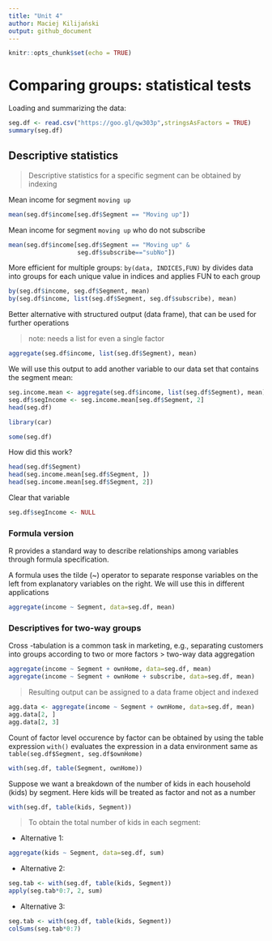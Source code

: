 ```yaml
---
title: "Unit 4"
author: Maciej Kilijański
output: github_document
---
```


```r
knitr::opts_chunk$set(echo = TRUE)
```

# Comparing groups: statistical tests

Loading and summarizing the data:
```r
seg.df <- read.csv("https://goo.gl/qw303p",stringsAsFactors = TRUE)
summary(seg.df)
```

## Descriptive statistics

> Descriptive statistics for a specific segment can be obtained by indexing

Mean income for segment `moving up`
```r
mean(seg.df$income[seg.df$Segment == "Moving up"])
```

Mean income for segment `moving up` who do not subscribe
```r
mean(seg.df$income[seg.df$Segment == "Moving up" & 
                   seg.df$subscribe=="subNo"])
```

More efficient for multiple groups:
`by(data, INDICES,FUN)`
by divides data into groups for each unique value in indices and applies FUN to each group

```r
by(seg.df$income, seg.df$Segment, mean)
by(seg.df$income, list(seg.df$Segment, seg.df$subscribe), mean)
```

Better alternative with structured output (data frame), that can be used for further operations

> note: needs a list for even a single factor

```r
aggregate(seg.df$income, list(seg.df$Segment), mean)
```

We will use this output to add another variable to our data set that contains the segment mean:

```r
seg.income.mean <- aggregate(seg.df$income, list(seg.df$Segment), mean)
seg.df$segIncome <- seg.income.mean[seg.df$Segment, 2]
head(seg.df)
```

```r
library(car)
```
```r
some(seg.df)
```

How did this work?
```r
head(seg.df$Segment)
head(seg.income.mean[seg.df$Segment, ])
head(seg.income.mean[seg.df$Segment, 2])
```
Clear that variable
```r
seg.df$segIncome <- NULL
```

### Formula version

R provides a standard way to describe relationships among
variables through formula specification.


A formula uses the tilde (~) operator to separate response variables on the left
from explanatory variables on the right. We will use this in different applications
```r
aggregate(income ~ Segment, data=seg.df, mean)
```

### Descriptives for two-way groups


Cross -tabulation is a common task in marketing, e.g., separating customers
into groups according to two or more factors
> two-way data aggregation

```r
aggregate(income ~ Segment + ownHome, data=seg.df, mean)
aggregate(income ~ Segment + ownHome + subscribe, data=seg.df, mean)
```
> Resulting output can be assigned to a data frame object and indexed
```r
agg.data <- aggregate(income ~ Segment + ownHome, data=seg.df, mean)
agg.data[2, ]
agg.data[2, 3]
```

Count of factor level occurence by factor
can be obtained by using the table expression
`with()` evaluates the expression in a data environment
same as `table(seg.df$Segment, seg.df$ownHome)`

```r
with(seg.df, table(Segment, ownHome))
```
Suppose we want a breakdown of the number of kids in each household (kids)
by segment. Here kids will be treated as factor and not as a number
```r
with(seg.df, table(kids, Segment))
```
> To obtain the total number of kids in each segment:

* Alternative 1:
```r
aggregate(kids ~ Segment, data=seg.df, sum)
```
* Alternative 2:
```r
seg.tab <- with(seg.df, table(kids, Segment))
apply(seg.tab*0:7, 2, sum)
```
* Alternative 3:
```r
seg.tab <- with(seg.df, table(kids, Segment))
colSums(seg.tab*0:7)
```